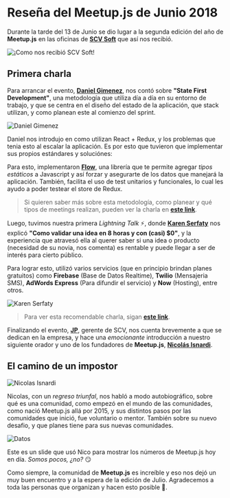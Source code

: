 

# Reseña del Meetup.js de Junio 2018

Durante la tarde del 13 de Junio se dio lugar a la segunda edición del año de **Meetup.js** en las oficinas de **[SCV Soft](http://scvsoft.com/)** que así nos recibió.

<img src={SCV} alt="¡Como nos recibió SCV Soft!" />

## Primera charla

Para arrancar el evento, **[Daniel Gimenez](https://twitter.com/idanielgimenez)**, nos contó sobre **"State First Development"**, una metodología que utiliza día a día en su entorno de trabajo, y que se centra en el diseño del estado de la aplicación, que stack utilizan, y como planean este al comienzo del sprint.

<img src={Daniel} alt="Daniel Gimenez" />

Daniel nos introdujo en como utilizan React + Redux, y los problemas que tenia esto al escalar la aplicación. Es por esto que tuvieron que implementar sus propios estándares y soluciónes:

Para esto, implementaron **[Flow](https://flow.org/)**, una librería que te permite agregar _tipos estáticos_ a Javascript y así forzar y asegurarte de los datos que manejará la aplicación. También, facilita el uso de test unitarios y funcionales, lo cual les ayudo a poder testear el store de Redux.

> Si quieren saber más sobre esta metodología, como planear y qué tipos de meetings realizan, pueden ver la charla en **[este link](https://www.youtube.com/watch?v=o-WP7Z3qdAs)**.

Luego, tuvimos nuestra primera _Lightning Talk_ ⚡, donde **[Karen Serfaty](https://twitter.com/keyserfaty)** nos explicó **"Como validar una idea en 8 horas y con (casi) $0"**, y la experiencia que atravesó ella al querer saber si una idea o producto (necesidad de su novia, nos comenta) es rentable y puede llegar a ser de interés para cierto público.

Para lograr esto, utilizó varios servicios (que en principio brindan planes gratuitos) como **Firebase** (Base de Datos Realtime), **Twilio** (Mensajeria SMS), **AdWords Express** (Para difundir el servicio) y **Now** (Hosting), entre otros.

<img src={Karen} alt="Karen Serfaty" />

> Para ver esta recomendable charla, sigan **[este link](https://www.youtube.com/watch?v=0Cze4v2gel8)**.

Finalizando el evento, **[JP](https://twitter.com/jpsaraceno)**, gerente de SCV, nos cuenta brevemente a que se dedican en la empresa, y hace una _emocionante_ introducción a nuestro siguiente orador y uno de los fundadores de **Meetup.js**, **[Nicolás Isnardi](https://twitter.com/isnardi)**.

## El camino de un impostor

<img src={Nico} alt="Nicolas Isnardi" />

Nicolas, con un _regreso triunfal_, nos habló a modo autobiográfico, sobre qué es una comunidad, como empezó en el mundo de las comunidades, como nació Meetup.js allá por 2015, y sus distintos pasos por las comunidades que inició, fue voluntario o mentor. También sobre su nuevo desafio, y que planes tiene para sus nuevas comunidades.

<img src={Datos} alt="Datos" className="w-50" />

Este es un slide que usó Nico para mostrar los números de Meetup.js hoy en día. _Somos pocos, ¿no?_ 😏

Como siempre, la comunidad de **Meetup.js** es increíble y eso nos dejó un muy buen encuentro y a la espera de la edición de Julio. Agradecemos a toda las personas que organizan y hacen esto posible 👏.
